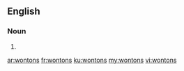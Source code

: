 ==English==

===Noun===
{{head|en|plural}}

# {{plural of|wonton|lang=en|nocat=1}}

[[ar:wontons]]
[[fr:wontons]]
[[ku:wontons]]
[[my:wontons]]
[[vi:wontons]]